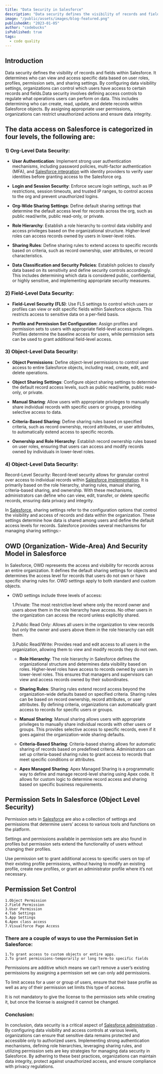```yaml
---
title: "Data Security in Salesforce"
description: "Data security defines the visibility of records and fields within Salesforce. It determines who can view and access specific data based on user roles, profiles, permission sets, and sharing settings. By configuring data visibility settings, organizations can control which users have access to certain records and fields.Data security involves defining access controls to regulate what operations users can perform on data"
image: "/public/assets/images/blog-featured.png"
publishedAt: "2023-01-05"
author: "codebucks"
isPublished: true
tags:
  - code quality
---
```


## Introduction

Data security defines the visibility of records and fields within Salesforce. It determines who can view and access specific data based on user roles, profiles, permission sets, and sharing settings. By configuring data visibility settings, organizations can control which users have access to certain records and fields.Data security involves defining access controls to regulate what operations users can perform on data. This includes determining who can create, read, update, and delete records within Salesforce objects. By assigning appropriate user permissions, organizations can restrict unauthorized actions and ensure data integrity.

## The data access on Salesforce is categorized in four levels, the following are:

### 1) Org-Level Data Security:

- **User Authentication**: Implement strong user authentication mechanisms, including password policies, multi-factor authentication (MFA), and [Salesforce integration](http://www.cloudprism.in) with identity providers to verify user identities before granting access to the Salesforce org.

- **Login and Session Security**: Enforce secure login settings, such as IP restrictions, session timeouts, and trusted IP ranges, to control access to the org and prevent unauthorized logins.

- **Org-Wide Sharing Settings**: Define default sharing settings that determine the default access level for records across the org, such as public read/write, public read-only, or private.

- **Role Hierarchy**: Establish a role hierarchy to control data visibility and access privileges based on the organizational structure. Higher-level roles can access records owned by users in lower-level roles.

- **Sharing Rules**: Define sharing rules to extend access to specific records based on criteria, such as record ownership, user attributes, or record characteristics.

- **Data Classification and Security Policies**: Establish policies to classify data based on its sensitivity and define security controls accordingly. This includes determining which data is considered public, confidential, or highly sensitive, and implementing appropriate security measures.

### 2) Field-Level Data Security:

- **Field-Level Security (FLS)**: Use FLS settings to control which users or profiles can view or edit specific fields within Salesforce objects. This restricts access to sensitive data on a per-field basis.

- **Profile and Permission Set Configuration**: Assign profiles and permission sets to users with appropriate field-level access privileges. Profiles determine the baseline access for users, while permission sets can be used to grant additional field-level access.

### 3) Object-Level Data Security:

- **Object Permissions**: Define object-level permissions to control user access to entire Salesforce objects, including read, create, edit, and delete operations.

- **Object Sharing Settings**: Configure object sharing settings to determine the default record access levels, such as public read/write, public read-only, or private.

- **Manual Sharing**: Allow users with appropriate privileges to manually share individual records with specific users or groups, providing selective access to data.

- **Criteria-Based Sharing**: Define sharing rules based on specified criteria, such as record ownership, record attributes, or user attributes, to automatically extend access to specific records.

- **Ownership and Role Hierarchy**: Establish record ownership rules based on user roles, ensuring that users can access and modify records owned by individuals in lower-level roles.

### 4) Object-Level Data Security:

Record-Level Security: Record-level security allows for granular control over access to individual records within [Salesforce implementation](http://www.cloudprism.in). It is primarily based on the role hierarchy, sharing rules, manual sharing, criteria-based sharing, and ownership. With these mechanisms, administrators can define who can view, edit, transfer, or delete specific records, ensuring data privacy and integrity.

In [Salesforce](https://www.salesforce.com.in), sharing settings refer to the configuration options that control the visibility and access of records and data within the organization. These settings determine how data is shared among users and define the default access levels for records. Salesforce provides several mechanisms for managing sharing settings:-

## OWD (Organization- Wide-Area) And Security Model in Salesforce

In Salesforce, OWD represents the access and visibility for records across an entire organization.
It defines the default sharing settings for objects and determines the access level for records that users do not own or have specific sharing rules for. OWD settings apply to both standard and custom objects.

- OWD settings include three levels of access:

  1.Private: The most restrictive level where only the record owner and users above them in the role hierarchy have access. No other users in the organization can access the record unless explicitly shared.

  2.Public Read Only: Allows all users in the organization to view records but only the owner and users above them in the role hierarchy can edit them.

  3.Public Read/Write: Provides read and edit access to all users in the organization, allowing them to view and modify records they do not own.

  - **Role Hierarchy**: The role hierarchy in Salesforce defines the organizational structure and determines data visibility based on roles. Higher-level roles have access to records owned by users in lower-level roles. This ensures that managers and supervisors can view and access records owned by their subordinates.

  - **Sharing Rules**: Sharing rules extend record access beyond the organization-wide defaults based on specified criteria. Sharing rules can be based on record ownership, record attributes, or user attributes. By defining criteria, organizations can automatically grant access to records for specific users or groups.

  - **Manual Sharing**: Manual sharing allows users with appropriate privileges to manually share individual records with other users or groups. This provides selective access to specific records, even if it goes against the organization-wide sharing defaults.

  - **Criteria-Based Sharing**: Criteria-based sharing allows for automatic sharing of records based on predefined criteria. Administrators can set up criteria-based sharing rules to grant access to records that meet specific conditions or attributes.

  - **Apex Managed Sharing**: Apex Managed Sharing is a programmatic way to define and manage record-level sharing using Apex code. It allows for custom logic to determine record access and sharing based on specific business requirements.

## Permission Sets In Salesforce (Object Level Security)

Permission sets in [Salesforce](https://www.salesforce.com.in) are also a collection of settings and permissions that determine users’ access to various tools and functions on the platform.

Settings and permissions available in permission sets are also found in profiles but permission sets extend the functionality of users without changing their profiles.

Use permission set to grant additional access to specific users on top of their existing profile permissions, without having to modify an existing profile, create new profiles, or grant an administrator profile where it’s not necessary.

## Permission Set Control

    1.Object Permission
    2.Field Permission
    3.User Permission
    4.Tab Settings
    5.App Settings
    6.Apex class access
    7.Visualforce Page Access

### There are a couple of ways to use the Permission Set in Salesforce:

    1.To grant access to custom objects or entire apps.
    2.To grant permissions-temporarily or long term-to specific fields

Permissions are additive which means we can’t remove a user’s existing permissions by assigning a permission set we can only add permissions.

To limit access for a user or group of users, ensure that their base profile as well as any of their permission set limits this type of access.

It is not mandatory to give the license to the permission sets while creating it, but once the license is assigned it cannot be changed.

### Conclusion:

In conclusion, data security is a critical aspect of [Salesforce administration](http://www.cloudprism.in) . By configuring data visibility and access controls at various levels, organizations can ensure that sensitive data remains protected and accessible only to authorized users. Implementing strong authentication mechanisms, defining role hierarchies, leveraging sharing rules, and utilizing permission sets are key strategies for managing data security in Salesforce. By adhering to these best practices, organizations can maintain data integrity, protect against unauthorized access, and ensure compliance with privacy regulations.
